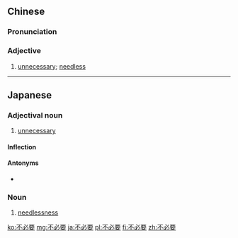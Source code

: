 ==Chinese==
{{zh-forms|type=12}}

===Pronunciation===
{{zh-pron
|m=不bìyāo
|c=bat1 bit1 jiu3
|cat=a
}}

===Adjective===
{{zh-adj}}

# [[unnecessary]]; [[needless]]

----

==Japanese==
{{ja-kanjitab|ふ|ひつ|よう|yomi=on}}

===Adjectival noun===
{{ja-adj|infl=na|ふひつよう}}

# [[unnecessary]]

====Inflection====
{{ja-na|ふひつよう}}

====Antonyms====
* {{ja-r|必要|ひつよう}}

===Noun===
{{ja-noun|ふひつよう}}

# [[needlessness]]

[[ko:不必要]]
[[mg:不必要]]
[[ja:不必要]]
[[pl:不必要]]
[[fi:不必要]]
[[zh:不必要]]